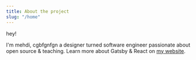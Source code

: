 ```yaml
---
title: About the project
slug: "/home"
---
```


hey!

I'm mehdi, cgbfgnfgn a designer turned software engineer 
passionate about open source & teaching. Learn more about Gatsby
 & React on 
 [my website](https://www.lekoarts.de?utm_source=minimal-blog&utm_medium=Starter).
